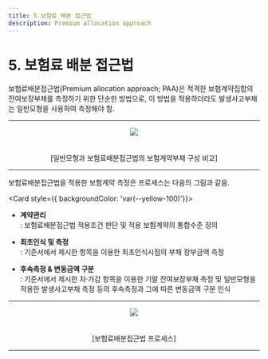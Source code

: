 ```yaml
---
title: 5.보험료 배분 접근법
description: Premium allocation approach
---
```



# 5. 보험료 배분 접근법

보험료배분접근법(Premium allocation approach; PAA)은 적격한 보험계약집합의 잔여보장부채를 측정하기 위한 단순한 방법으로, 이 방법을 적용하더라도 발생사고부채는 일반모형을 사용하여 측정해야 함.&#x20;

---
<center> <Image src="/ifrs/pic5-1.png" width={1000} /> </center>
<br></br>

<center> [일반모형과 보험료배분접근법의 보험계약부채 구성 비교] </center>

---

보험료배분접근법을 적용한 보험계약 측정은 프로세스는 다음의 그림과 같음.&#x20;

<Card  style={{ backgroundColor: 'var(--yellow-100)'}}>
* **계약관리**\
  : 보험료배분접근법 적용조건 판단 및 적용 보험계약의 통합수준 정의 &#x20;

* **최초인식 및 측정**\
  : 기준서에서 제시한 항목을 이용한 최초인식시점의 부채 장부금액 측정

* **후속측정 & 변동금액 구분**\
  : 기준서에서 제시한 차·가감 항목을 이용한 기말 잔여보장부채 측정 및 일반모형을 적용한 발생사고부채 측정 등의 후속측정과 그에 따른 변동금액 구분 인식&#x20;
</Card>

---
<center> <Image src="/ifrs/pic5-2.png" width={1000} /> </center>
<br></br>
<center> [보험료배분접근법 프로세스] </center>

---
